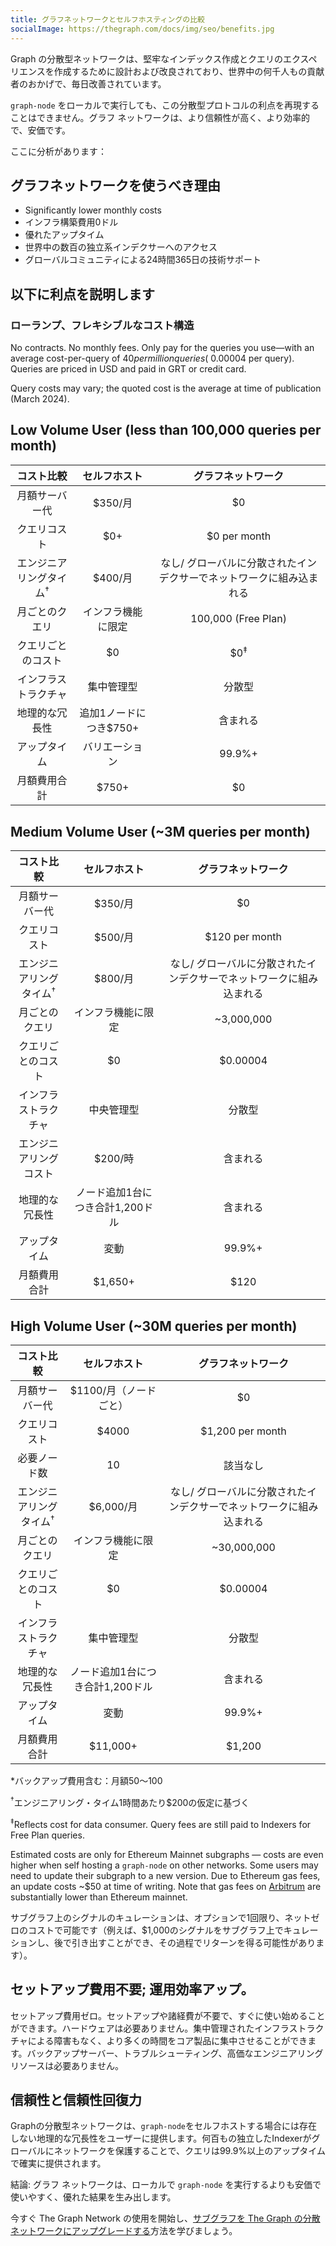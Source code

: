```yaml
---
title: グラフネットワークとセルフホスティングの比較
socialImage: https://thegraph.com/docs/img/seo/benefits.jpg
---
```


Graph の分散型ネットワークは、堅牢なインデックス作成とクエリのエクスペリエンスを作成するために設計および改良されており、世界中の何千人もの貢献者のおかげで、毎日改善されています。

`graph-node` をローカルで実行しても、この分散型プロトコルの利点を再現することはできません。グラフ ネットワークは、より信頼性が高く、より効率的で、安価です。

ここに分析があります：

## グラフネットワークを使うべき理由

- Significantly lower monthly costs
- インフラ構築費用0ドル
- 優れたアップタイム
- 世界中の数百の独立系インデクサーへのアクセス
- グローバルコミュニティによる24時間365日の技術サポート

## 以下に利点を説明します

### ローランプ、フレキシブルなコスト構造

No contracts. No monthly fees. Only pay for the queries you use—with an average cost-per-query of $40 per million queries (~$0.00004 per query). Queries are priced in USD and paid in GRT or credit card.

Query costs may vary; the quoted cost is the average at time of publication (March 2024).

## Low Volume User (less than 100,000 queries per month)

|          コスト比較          |                 セルフホスト                  |              グラフネットワーク              |
|:-----------------------:|:---------------------------------------:|:-----------------------------------:|
|         月額サーバー代         |                 $350/月                  |                 $0                  |
|         クエリコスト          |                   $0+                   |            $0 per month             |
| エンジニアリングタイム<sup>†</sup> |                 $400/月                  | なし/ グローバルに分散されたインデクサーでネットワークに組み込まれる |
|         月ごとのクエリ         |                インフラ機能に限定                |         100,000 (Free Plan)         |
|        クエリごとのコスト        |                   $0                    |           $0<sup>‡</sup>            |
|       インフラストラクチャ        |                  集中管理型                  |                 分散型                 |
|         地理的な冗長性         |             追加1ノードにつき$750+              |                含まれる                 |
|         アップタイム          |                 バリエーション                 |               99.9%+                |
|         月額費用合計          | <span className="highlight-row" />$750+ |                 $0                  |

## Medium Volume User (~3M queries per month)

|          コスト比較          |                   セルフホスト                   |              グラフネットワーク              |
|:-----------------------:|:------------------------------------------:|:-----------------------------------:|
|         月額サーバー代         |                   $350/月                   |                 $0                  |
|         クエリコスト          |                   $500/月                   |           $120 per month            |
| エンジニアリングタイム<sup>†</sup> |                   $800/月                   | なし/ グローバルに分散されたインデクサーでネットワークに組み込まれる |
|         月ごとのクエリ         |                 インフラ機能に限定                  |             ~3,000,000              |
|        クエリごとのコスト        |                     $0                     |              $0.00004               |
|       インフラストラクチャ        |                   中央管理型                    |                 分散型                 |
|       エンジニアリングコスト       |                   $200/時                   |                含まれる                 |
|         地理的な冗長性         |            ノード追加1台につき合計1,200ドル             |                含まれる                 |
|         アップタイム          |                     変動                     |               99.9%+                |
|         月額費用合計          | <span className="highlight-row" /> $1,650+ |                $120                 |

## High Volume User (~30M queries per month)

|          コスト比較          |                   セルフホスト                    |              グラフネットワーク              |
|:-----------------------:|:-------------------------------------------:|:-----------------------------------:|
|         月額サーバー代         |               $1100/月（ノードごと）                |                 $0                  |
|         クエリコスト          |                    $4000                    |          $1,200 per month           |
|         必要ノード数          |                     10                      |                該当なし                 |
| エンジニアリングタイム<sup>†</sup> |                  $6,000/月                   | なし/ グローバルに分散されたインデクサーでネットワークに組み込まれる |
|         月ごとのクエリ         |                  インフラ機能に限定                  |             ~30,000,000             |
|        クエリごとのコスト        |                     $0                      |              $0.00004               |
|       インフラストラクチャ        |                    集中管理型                    |                 分散型                 |
|         地理的な冗長性         |             ノード追加1台につき合計1,200ドル             |                含まれる                 |
|         アップタイム          |                     変動                      |               99.9%+                |
|         月額費用合計          | <span className="highlight-row" /> $11,000+ |               $1,200                |

\*バックアップ費用含む：月額$50〜$100

<sup>†</sup>エンジニアリング・タイム1時間あたり$200の仮定に基づく

<sup>‡</sup>Reflects cost for data consumer. Query fees are still paid to Indexers for Free Plan queries.

Estimated costs are only for Ethereum Mainnet subgraphs — costs are even higher when self hosting a `graph-node` on other networks. Some users may need to update their subgraph to a new version. Due to Ethereum gas fees, an update costs ~$50 at time of writing. Note that gas fees on [Arbitrum](/arbitrum/arbitrum-faq) are substantially lower than Ethereum mainnet.

サブグラフ上のシグナルのキュレーションは、オプションで1回限り、ネットゼロのコストで可能です（例えば、$1,000のシグナルをサブグラフ上でキュレーションし、後で引き出すことができ、その過程でリターンを得る可能性があります）。

## セットアップ費用不要; 運用効率アップ。

セットアップ費用ゼロ。セットアップや諸経費が不要で、すぐに使い始めることができます。ハードウェアは必要ありません。集中管理されたインフラストラクチャによる障害もなく、より多くの時間をコア製品に集中させることができます。バックアップサーバー、トラブルシューティング、高価なエンジニアリングリソースは必要ありません。

## 信頼性と信頼性回復力

Graphの分散型ネットワークは、`graph-node`をセルフホストする場合には存在しない地理的な冗長性をユーザーに提供します。何百もの独立したIndexerがグローバルにネットワークを保護することで、クエリは99.9%以上のアップタイムで確実に提供されます。

結論: グラフ ネットワークは、ローカルで `graph-node` を実行するよりも安価で使いやすく、優れた結果を生み出します。

今すぐ The Graph Network の使用を開始し、[サブグラフを The Graph の分散ネットワークにアップグレードする](/cookbook/upgrading-a-subgraph)方法を学びましょう。
